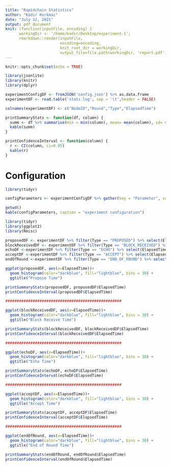 ```yaml
---
title: "Rapidchain Statistics"
author: "Kadir Korkmaz"
date: "July 12, 2021"
output: pdf_document
knit: (function(inputFile, encoding) { 
      workingDir <- '/home/kadir/Desktop/experiment-1';
      rmarkdown::render(inputFile,
                        encoding=encoding,
                        knit_root_dir = workingDir,
                        output_file=file.path(workingDir, 'report.pdf')) })
---
```


```r
knitr::opts_chunk$set(echo = TRUE)
```

```r
library(jsonlite)
library(knitr)
library(dplyr)

experimentConfigDF <- fromJSON('config.json') %>% as.data.frame
experimentDF <- read.table('stats.log', sep = '\t',header = FALSE)

colnames(experimentDF) <- c("NodeID","Round","Type","ElapsedTime")

printSummaryStats <- function(df, column) {
  summ <- df %>% summarise(min = min(column), mean= mean(column), sd= sd(column), max = max(column))
  kable(summ)
}

printConfidenceInterval <- function(column) {
  r <- CI(column, ci=0.95)
  kable(r)
}

```

# Configuration

```r
library(tidyr)

configParameters <- experimentConfigDF %>% gather(key = "Parameter", value = "Value")

getwd()
kable(configParameters, caption = "experiment configuration")

```


\newpage

```r
library(tidyr)
library(ggplot2)
library(Rmisc)

proposedDF <- experimentDF %>% filter(Type == "PROPOSED") %>% select(ElapsedTime)
blockReceivedDF <- experimentDF %>% filter(Type == "BLOCK_RECEIVED") %>% select(ElapsedTime)
echoDF <-experimentDF %>% filter(Type == "ECHO") %>% select(ElapsedTime)
acceptDF <-experimentDF %>% filter(Type == "ACCEPT") %>% select(ElapsedTime)
endOfRound <-experimentDF %>% filter(Type == "END_OF_ROUND") %>% select(ElapsedTime)

ggplot(proposedDF, aes(x=ElapsedTime))+
  geom_histogram(color="darkblue", fill="lightblue", bins = 30) +
  ggtitle("Propose Time")

printSummaryStats(proposedDF, proposedDF$ElapsedTime)
printConfidenceInterval(proposedDF$ElapsedTime)

###################################################

ggplot(blockReceivedDF, aes(x=ElapsedTime))+
  geom_histogram(color="darkblue", fill="lightblue", bins = 30) +
  ggtitle("Block Receive Time")

printSummaryStats(blockReceivedDF, blockReceivedDF$ElapsedTime)
printConfidenceInterval(blockReceivedDF$ElapsedTime)

###################################################

ggplot(echoDF, aes(x=ElapsedTime))+
  geom_histogram(color="darkblue", fill="lightblue", bins = 30) +
  ggtitle("Echo Time")

printSummaryStats(echoDF, echoDF$ElapsedTime)
printConfidenceInterval(echoDF$ElapsedTime)

###################################################

ggplot(acceptDF, aes(x=ElapsedTime))+
  geom_histogram(color="darkblue", fill="lightblue", bins = 30) +
  ggtitle("Accept Time")

printSummaryStats(acceptDF, acceptDF$ElapsedTime)
printConfidenceInterval(acceptDF$ElapsedTime)

###################################################

ggplot(endOfRound, aes(x=ElapsedTime))+
  geom_histogram(color="darkblue", fill="lightblue", bins = 30) +
  ggtitle("End of Round Time")

printSummaryStats(endOfRound, endOfRound$ElapsedTime)
printConfidenceInterval(endOfRound$ElapsedTime)

```
